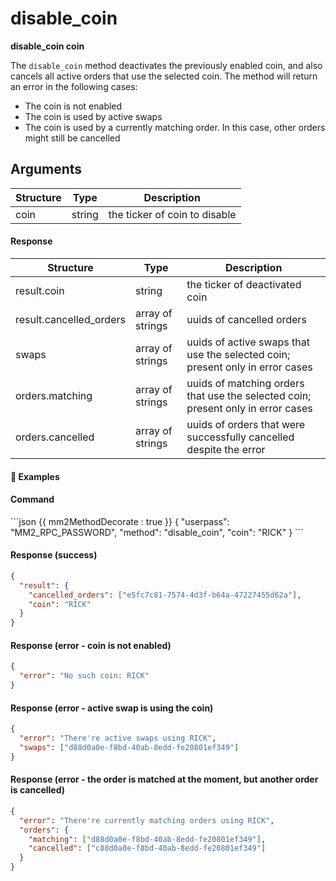 # disable_coin

**disable_coin coin**

The `disable_coin` method deactivates the previously enabled coin, and also cancels all active orders that use the selected coin. The method will return an error in the following cases:

- The coin is not enabled
- The coin is used by active swaps
- The coin is used by a currently matching order. In this case, other orders might still be cancelled

## Arguments

| Structure | Type   | Description                   |
| --------- | ------ | ----------------------------- |
| coin      | string | the ticker of coin to disable |

#### Response

| Structure               | Type             | Description                                                                      |
| ----------------------- | ---------------- | -------------------------------------------------------------------------------- |
| result.coin             | string           | the ticker of deactivated coin                                                   |
| result.cancelled_orders | array of strings | uuids of cancelled orders                                                        |
| swaps                   | array of strings | uuids of active swaps that use the selected coin; present only in error cases    |
| orders.matching         | array of strings | uuids of matching orders that use the selected coin; present only in error cases |
| orders.cancelled        | array of strings | uuids of orders that were successfully cancelled despite the error               |

#### 📌 Examples

#### Command

<CodeGroup title="" tag="POST" label="disable_coin">
```json {{ mm2MethodDecorate : true }}
{
  "userpass": "MM2_RPC_PASSWORD",
  "method": "disable_coin",
  "coin": "RICK"
}
```
</CodeGroup>


<CollapsibleSection expandedText='Hide Response' collapsedText='Show Response'>

#### Response (success)

```json
{
  "result": {
    "cancelled_orders": ["e5fc7c81-7574-4d3f-b64a-47227455d62a"],
    "coin": "RICK"
  }
}
```

#### Response (error - coin is not enabled)

```json
{
  "error": "No such coin: RICK"
}
```

#### Response (error - active swap is using the coin)

```json
{
  "error": "There're active swaps using RICK",
  "swaps": ["d88d0a0e-f8bd-40ab-8edd-fe20801ef349"]
}
```

#### Response (error - the order is matched at the moment, but another order is cancelled)

```json
{
  "error": "There're currently matching orders using RICK",
  "orders": {
    "matching": ["d88d0a0e-f8bd-40ab-8edd-fe20801ef349"],
    "cancelled": ["c88d0a0e-f8bd-40ab-8edd-fe20801ef349"]
  }
}
```

</CollapsibleSection>
